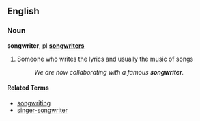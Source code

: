 ==English==
===Noun===
'''songwriter''', pl '''[[songwriters]]'''

# Someone who writes the lyrics and usually the music of songs
#: ''We are now collaborating with a famous '''songwriter'''.''

====Related Terms====
*[[songwriting]]
*[[singer-songwriter]]